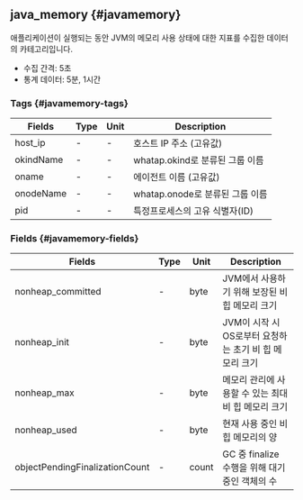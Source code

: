 ## java_memory {#javamemory}

애플리케이션이 실행되는 동안 JVM의 메모리 사용 상태에 대한 지표를 수집한 데이터의 카테고리입니다. 

* 수집 간격: 5초
* 통계 데이터: 5분, 1시간

### Tags {#javamemory-tags}

<div className="c4-20-10-10-60">

| Fields     | Type | Unit | Description                          |
| ---------- | ---- | ---- | ------------------------------------ |
| host_ip    | -    | -    | 호스트 IP 주소 (고유값)                   |
| okindName  | -    | -    | whatap.okind로 분류된 그룹 이름           |
| oname      | -    | -    | 에이전트 이름 (고유값)                    |
| onodeName  | -    | -    | whatap.onode로 분류된 그룹 이름           |
| pid        | -    | -    | 특정프로세스의 고유 식별자(ID)              |

</div>

### Fields {#javamemory-fields}

<div className="c4-20-10-10-60">

| Fields                         | Type | Unit  | Description                                   |
| ------------------------------ | ---- | ----- | --------------------------------------------- |
| nonheap_committed              | -    | byte  | JVM에서 사용하기 위해 보장된 비 힙 메모리 크기          |
| nonheap_init                   | -    | byte  | JVM이 시작 시 OS로부터 요청하는 초기 비 힙 메모리 크기   |
| nonheap_max                    | -    | byte  | 메모리 관리에 사용할 수 있는 최대 비 힙 메모리 크기      |
| nonheap_used                   | -    | byte  | 현재 사용 중인 비 힙 메모리의 양                     |
| objectPendingFinalizationCount | -    | count | GC 중 finalize 수행을 위해 대기 중인 객체의 수       |

</div>